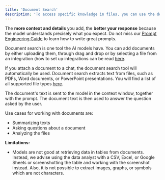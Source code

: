 ```yaml
---
title: 'Document Search'
description: 'To access specific knowledge in files, you can use the document search tool. Simply upload or connect a file and you will take the document into account.'
---
```


<Tip>The **more context and details** you add, the **better your response** because the model understands precisely what you expect. Do not miss our [Prompt Engineering Guide](https://docs.langdock.com/ressources/prompt-elements) to learn how to write great prompts.</Tip>

Document search is one tool the AI models have. You can add documents by either uploading them, through drag and drop or by selecting a file from an integration (how to set up integrations can be read [here](/settings/integrations/types-of-integrations).

If you attach a document to a chat, the document search tool will automatically be used. Document search extracts text from files, such as PDFs, Word documents, or PowerPoint presentations. You will find a list of all supported file types [here](/resources/faq).

The document's text is sent to the model in the context window, together with the prompt. The document text is then used to answer the question asked by the user.

Use cases for working with documents are:
- Summarizing texts
- Asking questions about a document
- Analyzing the files

**Limitations:**
- Models are not good at retrieving data in tables from documents. Instead, we advise using the data analyst with a CSV, Excel, or Google Sheets or screenshotting the table and working with the screenshot instead. Also, it is not possible to extract images, graphs, or symbols which are not characters.
